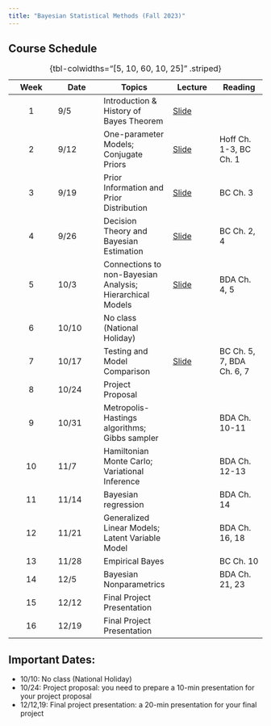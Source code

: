 ```yaml
---
title: "Bayesian Statistical Methods (Fall 2023)"
---
```


## Course Schedule {.smaller}

| Week | Date  | Topics                                                    | Lecture                            | Reading                   |
|:------------:|--------------|-----------------|--------------|--------------|
|  1   | 9/5   | Introduction & History of Bayes Theorem                   | [Slide](slides/01-intro.qmd)       |                           |
|  2   | 9/12  | One-parameter Models; Conjugate Priors                    | [Slide](slides/02-intro-bayes.qmd) | Hoff Ch. 1-3, BC Ch. 1    |
|  3   | 9/19  | Prior Information and Prior Distribution                  | [Slide](slides/03-prior.qmd)       | BC Ch. 3                  |
|  4   | 9/26  | Decision Theory and Bayesian Estimation                   | [Slide](slides/04-estimation.qmd)  | BC Ch. 2, 4               |
|  5   | 10/3  | Connections to non-Bayesian Analysis; Hierarchical Models | [Slide](slides/05-hierarchical_model.qmd) | BDA Ch. 4, 5              |
|  6   | 10/10 | No class (National Holiday)                               |                                    |                           |
|  7   | 10/17 | Testing and Model Comparison                              | [Slide](slides/06-testing.qmd)     | BC Ch. 5, 7, BDA Ch. 6, 7 |
|  8   | 10/24 | Project Proposal                                          |                                    |                           |
|  9   | 10/31 | Metropolis-Hastings algorithms; Gibbs sampler             |                                    | BDA Ch. 10-11             |
|  10  | 11/7  | Hamiltonian Monte Carlo; Variational Inference            |                                    | BDA Ch. 12-13             |
|  11  | 11/14 | Bayesian regression                                       |                                    | BDA Ch. 14                |
|  12  | 11/21 | Generalized Linear Models; Latent Variable Model          |                                    | BDA Ch. 16, 18            |
|  13  | 11/28 | Empirical Bayes                                           |                                    | BC Ch. 10                 |
|  14  | 12/5  | Bayesian Nonparametrics                                   |                                    | BDA Ch. 21, 23            |
|  15  | 12/12 | Final Project Presentation                                |                                    |                           |
|  16  | 12/19 | Final Project Presentation                                |                                    |                           |

: {tbl-colwidths="\[5, 10, 60, 10, 25\]" .striped}

## Important Dates:

-   10/10: No class (National Holiday)
-   10/24: Project proposal: you need to prepare a 10-min presentation for your project proposal
-   12/12,19: Final project presentation: a 20-min presentation for your final project
